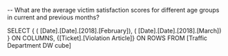 -- What are the average victim satisfaction scores for different age groups in current and previous months?

SELECT {
	( [Date].[Date].[2018].[February]),
	( [Date].[Date].[2018].[March])
} ON COLUMNS,
{[Ticket].[Violation Article]} ON ROWS
FROM [Traffic Department DW cube]